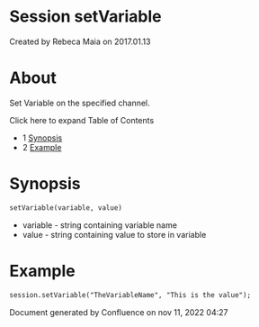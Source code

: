 
# Session setVariable 

 Created by  Rebeca Maia on 2017.01.13

# About

Set Variable on the specified channel.

Click here to expand Table of Contents

* 1 [Synopsis](#synopsis)
* 2 [Example](#example)

# Synopsis

```xml
setVariable(variable, value)
```

* variable - string containing variable name
* value - string containing value to store in variable

# Example

```xml
session.setVariable("TheVariableName", "This is the value");
```

  
Document generated by Confluence on nov 11, 2022 04:27
